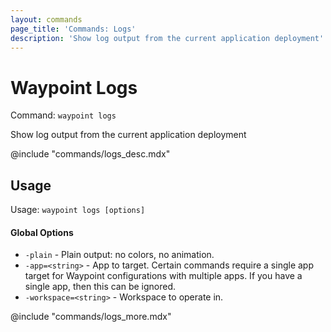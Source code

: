 ```yaml
---
layout: commands
page_title: 'Commands: Logs'
description: 'Show log output from the current application deployment'
---
```


# Waypoint Logs

Command: `waypoint logs`

Show log output from the current application deployment

@include "commands/logs_desc.mdx"

## Usage

Usage: `waypoint logs [options]`

#### Global Options

- `-plain` - Plain output: no colors, no animation.
- `-app=<string>` - App to target. Certain commands require a single app target for Waypoint configurations with multiple apps. If you have a single app, then this can be ignored.
- `-workspace=<string>` - Workspace to operate in.

@include "commands/logs_more.mdx"

